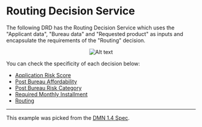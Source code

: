 
<Meta title="Use cases/Loan Originations/Routing Decision Service/Overview" />

# Routing Decision Service

The following DRD has the Routing Decision Service which uses the "Applicant data", "Bureau data" and "Requested product" as inputs and
encapsulate the requirements of the "Routing" decision.

<p align="center">
  <img src={"/routing-decision-service.png"} alt="Alt text" title="title" />
</p>

You can check the specificity of each decision below:

- [Application Risk Score](/docs/use-cases-loan-originations-common-application-risk-score--overview)
- [Post Bureau Affordability](/docs/use-cases-loan-originations-routing-decision-service-post-bureau-affordability--overview)
- [Post Bureau Risk Category](/docs/use-cases-loan-originations-routing-decision-service-post-bureau-risk-category--overview)
- [Required Monthly Installment](/docs/use-cases-loan-originations-common-required-monthly-installment--overview)
- [Routing](/docs/use-cases-loan-originations-routing-decision-service-routing--overview)

---

This example was picked from the [DMN 1.4 Spec](https://www.omg.org/spec/DMN/1.4/Beta1/PDF#page=180).
